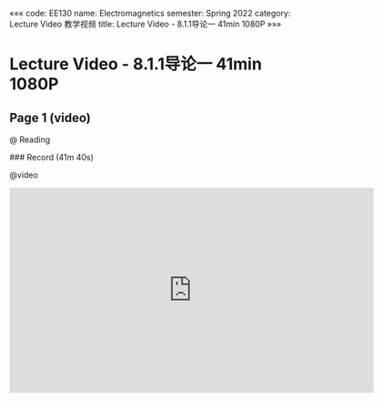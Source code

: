 «««
code: EE130
name: Electromagnetics
semester: Spring 2022
category: Lecture Video 教学视频
title: Lecture Video - 8.1.1导论一 41min 1080P
»»»

# Lecture Video - 8.1.1导论一 41min 1080P

## Page 1 (video)

@ Reading

<div class="markdown-body">
### Record (41m 40s)
</div>

@video

<iframe src="https://sbbrisk.com/e/kof3ov7ihrux.html" frameborder=0 marginwidth=0 marginheight=0 scrolling=no width=640 height=360 allowfullscreen></iframe>
